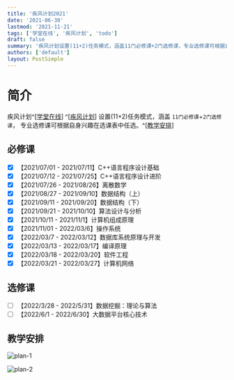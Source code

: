 ```yaml
---
title: '疾风计划2021'
date: '2021-06-30'
lastmod: '2021-11-21'
tags: ['学堂在线', '疾风计划', 'todo']
draft: false
summary: '疾风计划设置(11+2)任务模式，涵盖11门必修课+2门选修课，专业选修课可根据自身兴趣在选课表中任选'
authors: ['default']
layout: PostSimple
---
```


# 简介

<TOCInline toc={props.toc} exclude="简介" toHeading={2} />

疾风计划^[[学堂在线](https://www.xuetangx.com/)] ^[[疾风计划](https://www.xuetangx.com/program/XT08090037782102?channel=i.area.learn_title)]
设置(11+2)任务模式，涵盖 `11门必修课`+`2门选修课`，
专业选修课可根据自身兴趣在选课表中任选。^[[教学安排](https://docs.qq.com/sheet/DQlNsaUhHanJ3Rnhv?tab=ppxiem&_t=1637506279345)]

## 必修课

- [x] 【2021/07/01 - 2021/07/11】C++语言程序设计基础
- [x] 【2021/07/12 - 2021/07/25】C++语言程序设计进阶
- [x] 【2021/07/26 - 2021/08/26】离散数学
- [x] 【2021/08/27 - 2021/09/10】数据结构（上）
- [x] 【2021/09/11 - 2021/09/20】数据结构（下）
- [x] 【2021/09/21 - 2021/10/10】算法设计与分析
- [x] 【2021/10/11 - 2021/11/1】计算机组成原理
- [x] 【2021/11/01 - 2022/03/6】操作系统
- [x] 【2022/03/7 - 2022/03/12】数据库系统原理与开发
- [x] 【2022/03/13 - 2022/03/17】编译原理
- [x] 【2022/03/18 - 2022/03/20】软件工程
- [x] 【2022/03/21 - 2022/03/27】计算机网络

## 选修课

- [ ] 【2022/3/28 - 2022/5/31】数据挖掘：理论与算法
- [ ] 【2022/6/1 - 2022/6/30】大数据平台核心技术

## 教学安排

![plan-1](/static/images/blastPlan/plan-1.png)

![plan-2](/static/images/blastPlan/plan-2.png)
